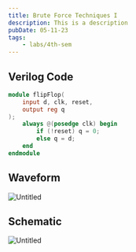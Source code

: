 ```yaml
---
title: Brute Force Techniques I
description: This is a description
pubDate: 05-11-23
tags:
	- labs/4th-sem
---
```


## Verilog Code

```verilog
module flipFlop(
    input d, clk, reset,
    output reg q
);
    always @(posedge clk) begin
        if (!reset) q = 0;
        else q = d;
    end
endmodule
```

## Waveform

![Untitled](https://prod-files-secure.s3.us-west-2.amazonaws.com/da3a4f3a-a694-4c1d-bcb4-b25d50a7db8e/20fd5a39-e813-4854-bad4-475dffb18721/Untitled.png)

## Schematic

![Untitled](https://prod-files-secure.s3.us-west-2.amazonaws.com/da3a4f3a-a694-4c1d-bcb4-b25d50a7db8e/e3f42249-8343-40bc-b3d8-63b6982b0de9/Untitled.png)
